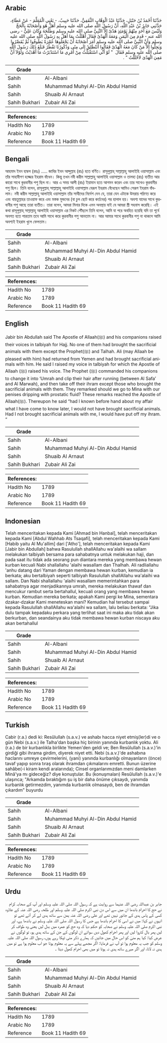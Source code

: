 ## Arabic


<div dir="rtl" lang="ar" style={{fontSize:'larger',backgroundColor:'#f8f9fa',padding:20}}>
حَدَّثَنَا أَحْمَدُ بْنُ حَنْبَلٍ، حَدَّثَنَا عَبْدُ الْوَهَّابِ الثَّقَفِيُّ، حَدَّثَنَا حَبِيبٌ، - يَعْنِي الْمُعَلِّمَ - عَنْ عَطَاءٍ، حَدَّثَنِي جَابِرُ بْنُ عَبْدِ اللَّهِ، أَنَّ رَسُولَ اللَّهِ صلى الله عليه وسلم أَهَلَّ هُوَ وَأَصْحَابُهُ بِالْحَجِّ وَلَيْسَ مَعَ أَحَدٍ مِنْهُمْ يَوْمَئِذٍ هَدْىٌ إِلاَّ النَّبِيَّ صلى الله عليه وسلم وَطَلْحَةَ وَكَانَ عَلِيٌّ - رضى الله عنه - قَدِمَ مِنَ الْيَمَنِ وَمَعَهُ الْهَدْىُ فَقَالَ أَهْلَلْتُ بِمَا أَهَلَّ بِهِ رَسُولُ اللَّهِ صلى الله عليه وسلم وَأَنَّ النَّبِيَّ صلى الله عليه وسلم أَمَرَ أَصْحَابَهُ أَنْ يَجْعَلُوهَا عُمْرَةً يَطُوفُوا ثُمَّ يُقَصِّرُوا وَيَحِلُّوا إِلاَّ مَنْ كَانَ مَعَهُ الْهَدْىُ فَقَالُوا أَنَنْطَلِقُ إِلَى مِنًى وَذُكُورُنَا تَقْطُرُ فَبَلَغَ ذَلِكَ رَسُولَ اللَّهِ صلى الله عليه وسلم فَقَالَ ‏ "‏ لَوْ أَنِّي اسْتَقْبَلْتُ مِنْ أَمْرِي مَا اسْتَدْبَرْتُ مَا أَهْدَيْتُ وَلَوْلاَ أَنَّ مَعِيَ الْهَدْىَ لأَحْلَلْتُ ‏"‏ ‏.‏
</div>
<div style={{backgroundColor:'#f8f9fa',padding:20, marginBottom: 10}}><table> <thead> <tr> <th>Grade</th> <th></th> </tr> </thead> <tbody> <tr><td>Sahih</td><td>Al-Albani</td></tr><tr><td>Sahih</td><td>Muhammad Muhyi Al-Din Abdul Hamid</td></tr><tr><td>Sahih</td><td>Shuaib Al Arnaut</td></tr><tr><td>Sahih Bukhari</td><td>Zubair Ali Zai</td></tr></tbody></table><table> <thead> <tr> <th>References:</th> <th></th> </tr> </thead> <tbody><tr><td>Hadith No</td><td>1789</td></tr><tr><td>Arabic No</td><td>1789</td></tr><tr><td>Reference</td><td>Book 11 Hadith 69</td></tr></tbody></table></div>

## Bengali


<div dir="ltr" lang="bn" style={{fontSize:'larger',backgroundColor:'#f8f9fa',padding:20}}>
আহমাদ ইবন হাম্বল (রহঃ) ..... জাবির ইবন আব্দুল্লাহ (রাঃ) হতে বর্ণিত। রাসূলুল্লাহ্ সাল্লাল্লাহু আলাইহি ওয়াসাল্লাম এবং তাঁর সাহাবীগণ হজ্জের ইহরাম বাঁধেন। কিন্তু তখন নবী করীম সাল্লাল্লাহু আলাইহি ওয়াসাল্লাম ও তালহা (রাঃ) ব্যতীত আর কারো সাথে কুরবানীর পশু ছিল না। আর এ সময় আলী (রাঃ) ইয়ামান হতে আগমন করেন এবং তার সাথেও কুরবানীর পশু ছিল। তিনি বলেন, রাসূলুল্লাহ্ সাল্লাল্লাহু আলাইহি ওয়াসাল্লাম যেরূপ ইহরাম বেঁধেছেন আমিও সেরূপ ইহরাম বাঁধলাম। নবী করীম সাল্লাল্লাহু আলাইহি ওয়াসাল্লাম তাঁর সাথীদের নির্দেশ দেন যে, তারা যেন এটাকে উমরায় পরিণত করে এবং বায়তুল্লাহর তাওয়াফ করে এবং মস্তক মুন্ডনের (বা চুল ছোট করে কর্তনের) পর হালাল হয়। অবশ্য যাদের সাথে কুরবানীর পশু আছে তারা ব্যতীত। তারা বলেন, আমরা মিনার দিকে এমন অবস্থায় যাই যে আমরা স্ত্রী সহবাস করেছি। এই কথা রাসূলুল্লাহ্ সাল্লাল্লাহু আলাইহি ওয়াসাল্লাম এর নিকট পৌঁছলে তিনি বলেন, আমি যা পরে অবহিত হয়েছি যদি তা পূর্বে অবগত হতে পারতাম তবে আমি সাথে করে কুরবানীর পশু আনতাম না। আর আমার সাথে কুরবানীর পশু না থাকলে আমি অবশ্যই ইহরাম খুলে ফেলতাম।
</div>
<div style={{backgroundColor:'#f8f9fa',padding:20, marginBottom: 10}}><table> <thead> <tr> <th>Grade</th> <th></th> </tr> </thead> <tbody> <tr><td>Sahih</td><td>Al-Albani</td></tr><tr><td>Sahih</td><td>Muhammad Muhyi Al-Din Abdul Hamid</td></tr><tr><td>Sahih</td><td>Shuaib Al Arnaut</td></tr><tr><td>Sahih Bukhari</td><td>Zubair Ali Zai</td></tr></tbody></table><table> <thead> <tr> <th>References:</th> <th></th> </tr> </thead> <tbody><tr><td>Hadith No</td><td>1789</td></tr><tr><td>Arabic No</td><td>1789</td></tr><tr><td>Reference</td><td>Book 11 Hadith 69</td></tr></tbody></table></div>

## English


<div dir="ltr" lang="en" style={{fontSize:'larger',backgroundColor:'#f8f9fa',padding:20}}>
Jabir bin Abdullah said The Apostle of Allaah(ﷺ) and his companions raised their voices in talbiyah for Hajj. No one of them had brought the sacrificial animals with them except the Prophet(ﷺ) and Talhah. Ali (may Allaah be pleased with him) had returned from Yemen and had brought sacrificial animals with him. He said I raised my voice in talbiyah for which the Apostle of Allaah (ﷺ) raised his voice. The Prophet (ﷺ) commanded his companions to change it into ‘Umrah and clip their hair after running (between Al Safa’ and Al Marwah), and then take off their ihram except those who brought the sacrificial animals with them. They remarked should we go to Mina with our penises dripping with prostatic fluid? These remarks reached the Apostle of Allaah(ﷺ). Thereupon he said “had I known before hand about my affair what I have come to know later, I would not have brought sacrificial animals. Had I not brought sacrificial animals with me, I would have put off my ihram. “
</div>
<div style={{backgroundColor:'#f8f9fa',padding:20, marginBottom: 10}}><table> <thead> <tr> <th>Grade</th> <th></th> </tr> </thead> <tbody> <tr><td>Sahih</td><td>Al-Albani</td></tr><tr><td>Sahih</td><td>Muhammad Muhyi Al-Din Abdul Hamid</td></tr><tr><td>Sahih</td><td>Shuaib Al Arnaut</td></tr><tr><td>Sahih Bukhari</td><td>Zubair Ali Zai</td></tr></tbody></table><table> <thead> <tr> <th>References:</th> <th></th> </tr> </thead> <tbody><tr><td>Hadith No</td><td>1789</td></tr><tr><td>Arabic No</td><td>1789</td></tr><tr><td>Reference</td><td>Book 11 Hadith 69</td></tr></tbody></table></div>

## Indonesian


<div dir="ltr" lang="id" style={{fontSize:'larger',backgroundColor:'#f8f9fa',padding:20}}>
Telah menceritakan kepada Kami [Ahmad bin Hanbal], telah menceritakan kepada Kami [Abdul Wahhab Ats Tsaqafi], telah menceritakan kepada Kami [Habib yaitu Al Mu'allim] dari ['Atho'], telah menceritakan kepada Kami [Jabir bin Abdullah] bahwa Rasulullah shallAllahu wa'alaihi wa sallam melakukan talbiyah bersama para sahabatnya untuk melakukan haji, dan pada saat itu tidak ada seorang pun diantara mereka yang membawa hewan kurban kecuali Nabi shallallahu 'alaihi wasallam dan Thalhah. Ali radliallahu 'anhu datang dari Yaman dengan membawa hewan kurban, kemudian ia berkata; aku bertalbiyah seperti talbiyah Rasulullah shallAllahu wa'alaihi wa sallam. Dan Nabi shallallahu 'alaihi wasallam memerintahkan para sahabatnya agar menjadikannya umrah, mereka melakukan thawaf dan mencukur rambut serta bertahallul, kecuali orang yang membawa hewan kurban. Kemudian mereka berkata; apakah Kami pergi ke Mina, sementara dzakar-dzakar Kami meneteskan mani? Kemudian hal tersebut sampai kepada Rasulullah shallAllahu wa'alaihi wa sallam, lalu beliau berkata: "Jika dulu tampak kepadaku perkara yang terlihat saat ini maka aku tidak akan berkurban, dan seandainya aku tidak membawa hewan kurban niscaya aku akan bertahallul
</div>
<div style={{backgroundColor:'#f8f9fa',padding:20, marginBottom: 10}}><table> <thead> <tr> <th>Grade</th> <th></th> </tr> </thead> <tbody> <tr><td>Sahih</td><td>Al-Albani</td></tr><tr><td>Sahih</td><td>Muhammad Muhyi Al-Din Abdul Hamid</td></tr><tr><td>Sahih</td><td>Shuaib Al Arnaut</td></tr><tr><td>Sahih Bukhari</td><td>Zubair Ali Zai</td></tr></tbody></table><table> <thead> <tr> <th>References:</th> <th></th> </tr> </thead> <tbody><tr><td>Hadith No</td><td>1789</td></tr><tr><td>Arabic No</td><td>1789</td></tr><tr><td>Reference</td><td>Book 11 Hadith 69</td></tr></tbody></table></div>

## Turkish


<div dir="ltr" lang="tr" style={{fontSize:'larger',backgroundColor:'#f8f9fa',padding:20}}>
Cabir (r.a.) dedi ki: Resûlullah (s.a.v.) ve ashabı hacca niyet etmiş(ler)di ve o gün Nebi (s.a.v.) ile Talha'dan başka hiç birinin yanında kurbanlık yoktu. Ali (r.a.) de bir kurbanlıkla birlikte Yemen'den geldi ve; Ben Resûlullah (s.a.v.)'in girdiği gibi ihrama girdim, diyerek niyet etti. Nebi (s.a.v.)'de ashabına haclarını umreye çevirmelerini, (yani) yanında kurbanlığı olmayanların (önce) tavaf yapıp sonra tıraş olarak ihramdan çıkmalarını emretti. Bunun üzerine sahâbe(-i kiram kendi aralarında); Cinsel organlarımızdan meni damlarken Minâ'ya mı gideceğiz? diye konuştular. Bu (konuşmaları) Resûlullah (s.a.v.)'e ulaşınca; "Arkamda bıraktığım şu iş bir daha önüme çıksaydı, yanımda kurbanlık getirmezdim, yanımda kurbanlık olmasaydı, ben de ihramdan çıkardım" buyurdu
</div>
<div style={{backgroundColor:'#f8f9fa',padding:20, marginBottom: 10}}><table> <thead> <tr> <th>Grade</th> <th></th> </tr> </thead> <tbody> <tr><td>Sahih</td><td>Al-Albani</td></tr><tr><td>Sahih</td><td>Muhammad Muhyi Al-Din Abdul Hamid</td></tr><tr><td>Sahih</td><td>Shuaib Al Arnaut</td></tr><tr><td>Sahih Bukhari</td><td>Zubair Ali Zai</td></tr></tbody></table><table> <thead> <tr> <th>References:</th> <th></th> </tr> </thead> <tbody><tr><td>Hadith No</td><td>1789</td></tr><tr><td>Arabic No</td><td>1789</td></tr><tr><td>Reference</td><td>Book 11 Hadith 69</td></tr></tbody></table></div>

## Urdu


<div dir="rtl" lang="ur" style={{fontSize:'larger',backgroundColor:'#f8f9fa',padding:20}}>
جابر بن عبداللہ رضی اللہ عنہما سے روایت ہے کہ رسول اللہ صلی اللہ علیہ وسلم اور آپ کے صحابہ کرام نے حج کا احرام باندھا ان میں سے اس دن نبی اکرم صلی اللہ علیہ وسلم اور طلحہ رضی اللہ عنہ کے علاوہ کسی کے پاس ہدی کے جانور نہیں تھے اور علی رضی اللہ عنہ یمن سے ساتھ ہدی لے کر آئے تھے تو انہوں نے کہا: میں نے اسی کا احرام باندھا ہے جس کا رسول اللہ صلی اللہ علیہ وسلم نے باندھا ہے، اور نبی اکرم صلی اللہ علیہ وسلم نے صحابہ کو حکم دیا کہ وہ حج کو عمرہ میں بدل لیں یعنی وہ طواف کر لیں پھر بال کتروا لیں اور پھر احرام کھول دیں سوائے ان لوگوں کے جن کے ساتھ ہدی ہو، تو لوگوں نے عرض کیا: کیا ہم منیٰ کو اس حال میں جائیں کہ ہمارے ذکر منی ٹپکا رہے ہوں، رسول اللہ صلی اللہ علیہ وسلم کو جب یہ معلوم ہوا تو آپ نے فرمایا: اگر مجھے پہلے سے یہ معلوم ہوتا جو اب معلوم ہوا ہے تو میں ہدی نہ لاتا، اور اگر میرے ساتھ ہدی نہ ہوتا تو میں بھی احرام کھول دیتا ۔
</div>
<div style={{backgroundColor:'#f8f9fa',padding:20, marginBottom: 10}}><table> <thead> <tr> <th>Grade</th> <th></th> </tr> </thead> <tbody> <tr><td>Sahih</td><td>Al-Albani</td></tr><tr><td>Sahih</td><td>Muhammad Muhyi Al-Din Abdul Hamid</td></tr><tr><td>Sahih</td><td>Shuaib Al Arnaut</td></tr><tr><td>Sahih Bukhari</td><td>Zubair Ali Zai</td></tr></tbody></table><table> <thead> <tr> <th>References:</th> <th></th> </tr> </thead> <tbody><tr><td>Hadith No</td><td>1789</td></tr><tr><td>Arabic No</td><td>1789</td></tr><tr><td>Reference</td><td>Book 11 Hadith 69</td></tr></tbody></table></div>